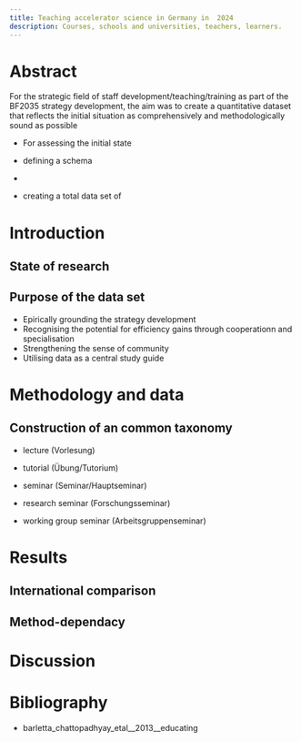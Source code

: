 ```yaml
---
title: Teaching accelerator science in Germany in  2024
description: Courses, schools and universities, teachers, learners.
---
```


# Abstract

For the strategic field of staff development/teaching/training as part of the BF2035 strategy development, the aim was to create a quantitative dataset that reflects the initial situation as comprehensively and methodologically sound as possible

- For assessing the initial state

- defining a schema
-
- creating a total data set of

# Introduction

## State of research

## Purpose of the data set

- Epirically grounding the strategy development
- Recognising the potential for efficiency gains through cooperationn and specialisation
- Strengthening the sense of community
- Utilising data as a central study guide

# Methodology and data

## Construction of an common taxonomy

- lecture (Vorlesung)
- tutorial (Übung/Tutorium)
- seminar (Seminar/Hauptseminar)

- research seminar (Forschungsseminar)
- working group seminar (Arbeitsgruppenseminar)

# Results

## International comparison

## Method-dependacy

# Discussion


# Bibliography

* barletta_chattopadhyay_etal__2013__educating